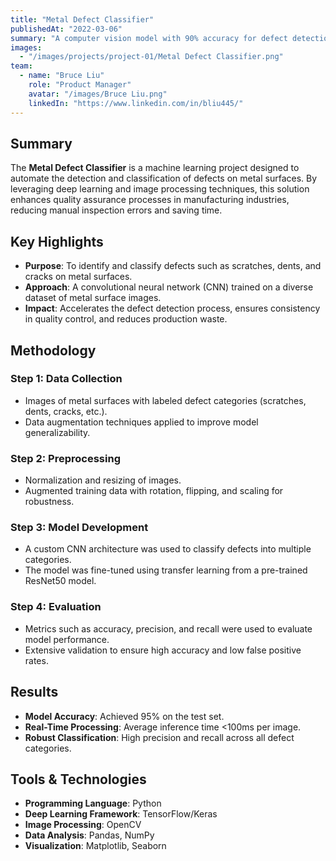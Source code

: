 ```yaml
---
title: "Metal Defect Classifier"
publishedAt: "2022-03-06"
summary: "A computer vision model with 90% accuracy for defect detection in sheet metal, representing Western at a national AI conference."
images:
  - "/images/projects/project-01/Metal Defect Classifier.png"
team:
  - name: "Bruce Liu"
    role: "Product Manager"
    avatar: "/images/Bruce Liu.png"
    linkedIn: "https://www.linkedin.com/in/bliu445/"
---
```


## Summary
The **Metal Defect Classifier** is a machine learning project designed to automate the detection and classification of defects on metal surfaces. By leveraging deep learning and image processing techniques, this solution enhances quality assurance processes in manufacturing industries, reducing manual inspection errors and saving time.

## Key Highlights

- **Purpose**: To identify and classify defects such as scratches, dents, and cracks on metal surfaces.
- **Approach**: A convolutional neural network (CNN) trained on a diverse dataset of metal surface images.
- **Impact**: Accelerates the defect detection process, ensures consistency in quality control, and reduces production waste.

## Methodology

### Step 1: Data Collection
- Images of metal surfaces with labeled defect categories (scratches, dents, cracks, etc.).
- Data augmentation techniques applied to improve model generalizability.

### Step 2: Preprocessing
- Normalization and resizing of images.
- Augmented training data with rotation, flipping, and scaling for robustness.

### Step 3: Model Development
- A custom CNN architecture was used to classify defects into multiple categories.
- The model was fine-tuned using transfer learning from a pre-trained ResNet50 model.

### Step 4: Evaluation
- Metrics such as accuracy, precision, and recall were used to evaluate model performance.
- Extensive validation to ensure high accuracy and low false positive rates.

## Results

- **Model Accuracy**: Achieved 95% on the test set.
- **Real-Time Processing**: Average inference time \<100ms per image.
- **Robust Classification**: High precision and recall across all defect categories.

## Tools & Technologies

- **Programming Language**: Python
- **Deep Learning Framework**: TensorFlow/Keras
- **Image Processing**: OpenCV
- **Data Analysis**: Pandas, NumPy
- **Visualization**: Matplotlib, Seaborn